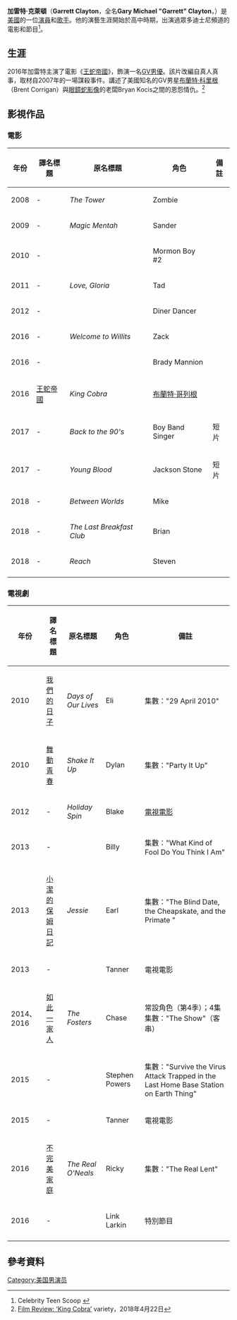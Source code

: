 {{noteTA
|G1=TV
|G2=Movie
|1=zh-hans:王蛇帝國;zh-tw:眼鏡蛇王;zh-cn:王蛇帝国;
}}
{{Infobox person
| name          = 加雷特·克萊頓<br />Garrett Clayton
| image         = <!-- just the filename, without the File: or Image: prefix or enclosing [[brackets|brackets]] -->
| alt           = 
| caption       = 
| birth_name    =
| birth_date    =  {{Birth date and age|1991|3|19}} 
| birth_place   = [[美國|美國]][[密芝根州|密芝根州]][[迪爾伯恩|迪爾伯恩]]
| death_date    = <!-- {{Death date and age|YYYY|MM|DD|YYYY|MM|DD}} or {{Death-date and age|death date†|birth date†}} -->
| death_place   = 
| other_names   = 
| occupation    = 演員、歌手
| years_active  = 2008年-現在
}}
'''加雷特·克萊頓'''（'''Garrett Clayton'''，全名'''Gary Michael "Garrett" Clayton'''，{{bd|1991年|3月19日}}）是[[美國|美國]]的一位[[演員|演員]]和[[歌手|歌手]]。他的演藝生涯開始於高中時期，出演過眾多迪士尼頻道的電影和節目<ref>Celebrity Teen Scoop {{cite web|last=Takeda-Morrison|first=Marsha|title=Garrett Clayton Takes Us On A ‘Holiday Spin’|url=http://www.celebrityteenscoop.com/2012/11/09/garrett-clayton-takes-us-on-a-holiday-spin/|publisher=Celebrity Teen Scoop|accessdate=12 December 2012|archive-url=https://web.archive.org/web/20160409083720/http://www.celebrityteenscoop.com/2012/11/09/garrett-clayton-takes-us-on-a-holiday-spin/|archive-date=2016-04-09|dead-url=yes}}</ref>。

== 生涯 ==
2016年加雷特主演了電影《[[王蛇帝國|王蛇帝國]]》，飾演一名[[GV男優|GV男優]]。該片改編自真人真事，取材自2007年的一場謀殺事件。講述了美國知名的GV男星[[布蘭特·科里根|布蘭特·科里根]]（Brent Corrigan）與[[眼鏡蛇影像|眼鏡蛇影像]]的老闆Bryan Kocis之間的恩怨情仇。<ref>[https://variety.com/2016/film/reviews/king-cobra-film-review-james-franco-1201755357/ Film Review: ‘King Cobra’] {{Wayback|url=https://variety.com/2016/film/reviews/king-cobra-film-review-james-franco-1201755357/ |date=20180423033232 }} variety，2018年4月22日</ref>

== 影視作品 ==
=== 電影 ===
{| class="wikitable sortable"
|-
! 年份
! 譯名標題
! 原名標題
! 角色
! 備註
|-
| 2008
| -
| ''The Tower'' 
| Zombie  
|
|-
| 2009
| -
| ''Magic Mentah'' 
| Sander  
| 
|-
| 2010
| -
| ''{{link-en|Virginia (2010 film)|Virginia (2010 film)|Virginia}}'' 
| Mormon Boy #2 
| 
|-
| 2011
| -
| ''Love, Gloria''
| Tad
| 
|-
| 2012
| -
| ''{{link-en|The Oogieloves in the Big Balloon Adventure|The Oogieloves in the Big Balloon Adventure}}'' 
| Diner Dancer 
| 
|-
| 2016
| -
| ''Welcome to Willits'' 
| Zack
| 
|-
| 2016
| -
| ''{{link-en|Don't Hang Up (film)|Don't Hang Up (film)|Don't Hang Up}}''
| Brady Mannion
|
|-
| 2016
| [[王蛇帝國|王蛇帝國]]
| ''King Cobra''
| [[布蘭特·哥列根|布蘭特·哥列根]]
| 
|-
| 2017
| -
| ''Back to the 90's''
| Boy Band Singer
| 短片
|-
| 2017
| -
| ''Young Blood''
| Jackson Stone
| 短片
|-
| 2018
| -
| ''Between Worlds''
| Mike
|
|-
| 2018
| -
| ''The Last Breakfast Club''
| Brian
|
|-
| 2018
| -
| ''Reach''
| Steven
|
|-
|}

=== 電視劇 ===
{| class="wikitable sortable"
|-
! 年份
! 譯名標題
! 原名標題
! 角色
! 備註
|-
| 2010
| [[我們的日子|我們的日子]]
| ''Days of Our Lives''
| Eli 
| 集數："29 April 2010"
|-
| 2010
| [[舞動青春|舞動青春]]
| ''Shake It Up'' 
| Dylan 
| 集數："Party It Up"
|-
| 2012
| -
| ''Holiday Spin'' 
| Blake 
| [[電視電影|電視電影]]
|-
| 2013
| -
| ''{{link-en|The Client List (TV series)|The Client List (TV series)|The Client List}}'' 
| Billy 
| 集數："What Kind of Fool Do You Think I Am"
|-
| 2013
| [[小潔的保姆日記|小潔的保姆日記]]
| ''Jessie'' 
| Earl  
| 集數："The Blind Date, the Cheapskate, and the Primate "
|-
| 2013
| -
| ''{{link-en|Teen Beach Movie|Teen Beach Movie}}'' 
| Tanner 
| 電視電影
|-
| 2014、2016
| [[如此一家人|如此一家人]]
| ''The Fosters'' 
| Chase 
| 常設角色（第4季）；4集<br />集數："The Show"（客串）
|-
| 2015
| -
| ''{{link-en|100 Things to Do Before High School|100 Things to Do Before High School}}'' 
| Stephen Powers 
| 集數："Survive the Virus Attack Trapped in the Last Home Base Station on Earth Thing"
|-
| 2015
| -
| ''{{link-en|Teen Beach 2|Teen Beach 2}}'' 
| Tanner 
| 電視電影
|-
| 2016
| [[不完美家庭|不完美家庭]]
| ''The Real O'Neals'' 
| Ricky 
| 集數："The Real Lent"
|-
| 2016
| -
| ''{{link-en|Hairspray Live!|Hairspray Live!}}'' 
| Link Larkin
| 特別節目
|-
|}

==參考資料==
{{reflist}}
[[Category:美国男演员|Category:美国男演员]]